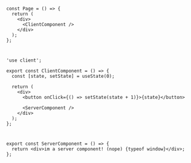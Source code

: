 ```tsx
const Page = () => {
  return (
    <div>
      <ClientComponent />
    </div>
  );
};
```

#

```tsx
'use client';

export const ClientComponent = () => {
  const [state, setState] = useState(0);

  return (
    <div>
      <button onClick={() => setState(state + 1)}>{state}</button>

      <ServerComponent />
    </div>
  );
};
```

#

```tsx
export const ServerComponent = () => {
  return <div>im a server component! (nope) {typeof window}</div>;
};
```
